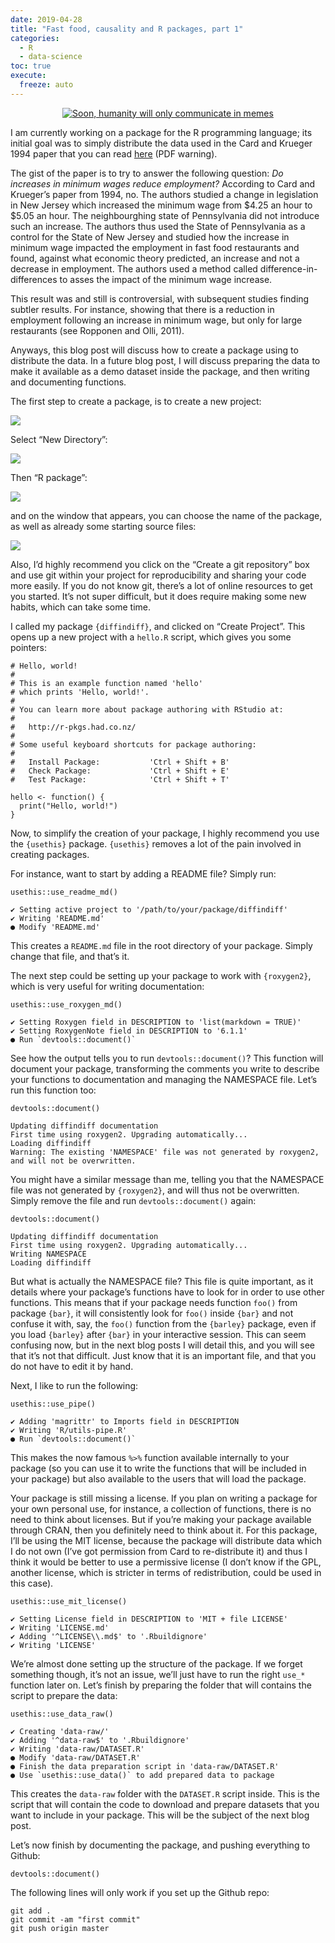```yaml
---
date: 2019-04-28
title: "Fast food, causality and R packages, part 1"
categories:
  - R
  - data-science
toc: true
execute:
  freeze: auto
---
```



<div style="text-align:center;">
<p><a href="https://en.wikipedia.org/wiki/Joke">
<img src="../assets/img/distracted_economist.jpg" title = "Soon, humanity will only communicate in memes"></a></p>
</div>
<p>I am currently working on a package for the R programming language; its initial goal was to simply
distribute the data used in the Card and Krueger 1994 paper that you can read
<a href="http://davidcard.berkeley.edu/papers/njmin-aer.pdf">here</a> (PDF warning).</p>
<p>The gist of the paper is to try to answer the following question: <em>Do increases in minimum wages reduce employment?</em>
According to Card and Krueger’s paper from 1994, no.
The authors studied a change in legislation in New Jersey which increased the minimum wage from $4.25 an hour to
$5.05 an hour. The neighbourghing state of Pennsylvania did not introduce such an increase. The authors thus used
the State of Pennsylvania as a control for the State of New Jersey and studied how the increase in minimum wage impacted
the employment in fast food restaurants and found, against what economic theory predicted, an
increase and not a decrease in employment.
The authors used a method called difference-in-differences to asses the impact of the minimum wage increase.</p>
<p>This result was and still is controversial, with subsequent studies finding subtler results.
For instance, showing that there is a reduction in employment following an increase in minimum wage,
but only for large restaurants (see Ropponen and Olli, 2011).</p>
<p>Anyways, this blog post will discuss how to create a package using to distribute the data. In a future
blog post, I will discuss preparing the data to make it available as a demo dataset inside the
package, and then writing and documenting functions.</p>
<p>The first step to create a package, is to create a new project:</p>
<p><img src="../assets/img/package_01.png" /><!-- --></p>
<p>Select “New Directory”:</p>
<p><img src="../assets/img/package_02.png" /><!-- --></p>
<p>Then “R package”:</p>
<p><img src="../assets/img/package_03.png" /><!-- --></p>
<p>and on the window that appears, you can choose the name of the package, as well as already some
starting source files:</p>
<p><img src="../assets/img/package_04.png" /><!-- --></p>
<p>Also, I’d highly recommend you click on the “Create a git repository” box and use git within your
project for reproducibility and sharing your code more easily. If you do not know git, there’s a lot of
online resources to get you started. It’s not super difficult, but it does require making some new
habits, which can take some time.</p>
<p>I called my package <code>{diffindiff}</code>, and clicked on “Create Project”. This opens up a new project
with a <code>hello.R</code> script, which gives you some pointers:</p>
<pre><code># Hello, world!
#
# This is an example function named &#39;hello&#39; 
# which prints &#39;Hello, world!&#39;.
#
# You can learn more about package authoring with RStudio at:
#
#   http://r-pkgs.had.co.nz/
#
# Some useful keyboard shortcuts for package authoring:
#
#   Install Package:           &#39;Ctrl + Shift + B&#39;
#   Check Package:             &#39;Ctrl + Shift + E&#39;
#   Test Package:              &#39;Ctrl + Shift + T&#39;

hello &lt;- function() {
  print(&quot;Hello, world!&quot;)
}</code></pre>
<p>Now, to simplify the creation of your package, I highly recommend you use the <code>{usethis}</code> package.
<code>{usethis}</code> removes a lot of the pain involved in creating packages.</p>
<p>For instance, want to start by adding a README file? Simply run:</p>
<pre class="r"><code>usethis::use_readme_md()</code></pre>
<pre class="r"><code>✔ Setting active project to &#39;/path/to/your/package/diffindiff&#39;
✔ Writing &#39;README.md&#39;
● Modify &#39;README.md&#39;</code></pre>
<p>This creates a <code>README.md</code> file in the root directory of your package. Simply change that file, and that’s it.</p>
<p>The next step could be setting up your package to work with <code>{roxygen2}</code>, which is very useful for
writing documentation:</p>
<pre class="r"><code>usethis::use_roxygen_md()</code></pre>
<pre class="r"><code>✔ Setting Roxygen field in DESCRIPTION to &#39;list(markdown = TRUE)&#39;
✔ Setting RoxygenNote field in DESCRIPTION to &#39;6.1.1&#39;
● Run `devtools::document()`</code></pre>
<p>See how the output tells you to run <code>devtools::document()</code>? This function will document your package,
transforming the comments you write to describe your functions to documentation and managing the NAMESPACE
file. Let’s run this function too:</p>
<pre class="r"><code>devtools::document()</code></pre>
<pre class="r"><code>Updating diffindiff documentation
First time using roxygen2. Upgrading automatically...
Loading diffindiff
Warning: The existing &#39;NAMESPACE&#39; file was not generated by roxygen2, and will not be overwritten.</code></pre>
<p>You might have a similar message than me, telling you that the NAMESPACE file was not generated by
<code>{roxygen2}</code>, and will thus not be overwritten. Simply remove the file and run <code>devtools::document()</code>
again:</p>
<pre class="r"><code>devtools::document()</code></pre>
<pre class="r"><code>Updating diffindiff documentation
First time using roxygen2. Upgrading automatically...
Writing NAMESPACE
Loading diffindiff</code></pre>
<p>But what is actually the NAMESPACE file? This file is quite important, as it details where your
package’s functions have to look for in order to use other functions. This means that if your package needs function
<code>foo()</code> from package <code>{bar}</code>, it will consistently look for <code>foo()</code> inside <code>{bar}</code> and not confuse
it with, say, the <code>foo()</code> function from the <code>{barley}</code> package, even if you load <code>{barley}</code> after
<code>{bar}</code> in your interactive session. This can seem confusing now, but in the next blog posts I will
detail this, and you will see that it’s not that difficult. Just know that it is an important file,
and that you do not have to edit it by hand.</p>
<p>Next, I like to run the following:</p>
<pre class="r"><code>usethis::use_pipe()</code></pre>
<pre class="r"><code>✔ Adding &#39;magrittr&#39; to Imports field in DESCRIPTION
✔ Writing &#39;R/utils-pipe.R&#39;
● Run `devtools::document()`</code></pre>
<p>This makes the now famous <code>%&gt;%</code> function available internally to your package (so you can use it
to write the functions that will be included in your package) but also available to the users that
will load the package.</p>
<p>Your package is still missing a license. If you plan on writing a package for your own personal use,
for instance, a collection of functions, there is no need to think about licenses. But if you’re making
your package available through CRAN, then you definitely need to think about it. For this package,
I’ll be using the MIT license, because the package will distribute data which I do not own (I’ve got permission
from Card to re-distribute it) and thus I think it would be better to use a permissive license (I don’t know
if the GPL, another license, which is stricter in terms of redistribution, could be used in this case).</p>
<pre class="r"><code>usethis::use_mit_license()</code></pre>
<pre class="r"><code>✔ Setting License field in DESCRIPTION to &#39;MIT + file LICENSE&#39;
✔ Writing &#39;LICENSE.md&#39;
✔ Adding &#39;^LICENSE\\.md$&#39; to &#39;.Rbuildignore&#39;
✔ Writing &#39;LICENSE&#39;</code></pre>
<p>We’re almost done setting up the structure of the package. If we forget something though, it’s not an issue,
we’ll just have to run the right <code>use_*</code> function later on. Let’s finish by preparing the folder
that will contains the script to prepare the data:</p>
<pre class="r"><code>usethis::use_data_raw()</code></pre>
<pre class="r"><code>✔ Creating &#39;data-raw/&#39;
✔ Adding &#39;^data-raw$&#39; to &#39;.Rbuildignore&#39;
✔ Writing &#39;data-raw/DATASET.R&#39;
● Modify &#39;data-raw/DATASET.R&#39;
● Finish the data preparation script in &#39;data-raw/DATASET.R&#39;
● Use `usethis::use_data()` to add prepared data to package</code></pre>
<p>This creates the <code>data-raw</code> folder with the <code>DATASET.R</code> script inside. This is the script that will
contain the code to download and prepare datasets that you want to include in your package. This will
be the subject of the next blog post.</p>
<p>Let’s now finish by documenting the package, and pushing everything to Github:</p>
<pre class="r"><code>devtools::document()</code></pre>
<p>The following lines will only work if you set up the Github repo:</p>
<pre><code>git add .
git commit -am &quot;first commit&quot;
git push origin master</code></pre>
